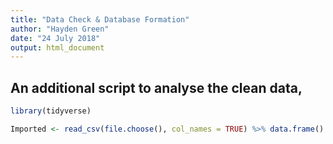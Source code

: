 ```yaml
---
title: "Data Check & Database Formation"
author: "Hayden Green"
date: "24 July 2018"
output: html_document
---
```


## An additional script to analyse the clean data, 

```r
library(tidyverse)
```

```r

Imported <- read_csv(file.choose(), col_names = TRUE) %>% data.frame()

```

```r

```

